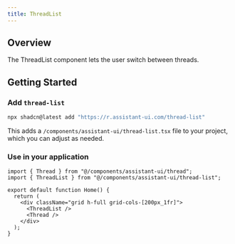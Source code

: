 ```yaml
---
title: ThreadList
---
```



## Overview

The ThreadList component lets the user switch between threads.

## Getting Started

<Steps>
  <Step>

### Add `thread-list`

```sh
npx shadcn@latest add "https://r.assistant-ui.com/thread-list"
```

This adds a `/components/assistant-ui/thread-list.tsx` file to your project, which you can adjust as needed.

  </Step>
  <Step>

### Use in your application

```tsx title="/app/page.tsx" {1,5-6}
import { Thread } from "@/components/assistant-ui/thread";
import { ThreadList } from "@/components/assistant-ui/thread-list";

export default function Home() {
  return (
    <div className="grid h-full grid-cols-[200px_1fr]">
      <ThreadList />
      <Thread />
    </div>
  );
}
```

  </Step>
</Steps>
